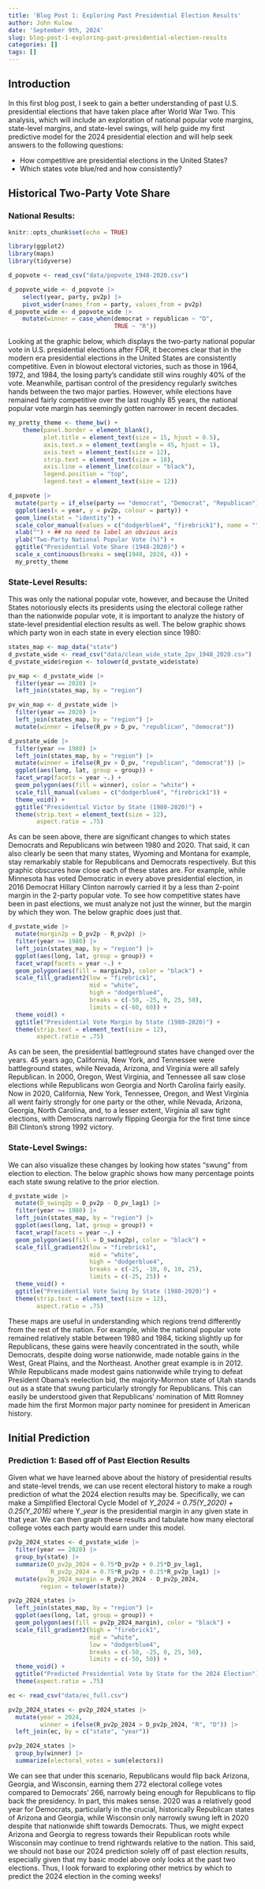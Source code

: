 ```yaml
---
title: 'Blog Post 1: Exploring Past Presidential Election Results'
author: John Kulow
date: 'September 9th, 2024'
slug: blog-post-1-exploring-past-presidential-election-results
categories: []
tags: []
---
```


## **Introduction**

In this first blog post, I seek to gain a better understanding of past U.S. presidential elections that have taken place after World War Two. This analysis, which will include an exploration of national popular vote margins, state-level margins, and state-level swings, will help guide my first predictive model for the 2024 presidential election and will help seek answers to the following questions:

- How competitive are presidential elections in the United States?
- Which states vote blue/red and how consistently?

## **Historical Two-Party Vote Share**
### National Results:



```r
knitr::opts_chunk$set(echo = TRUE)
```

```r
library(ggplot2)
library(maps)
library(tidyverse)
```

```r
d_popvote <- read_csv("data/popvote_1948-2020.csv")

d_popvote_wide <- d_popvote |>
    select(year, party, pv2p) |>
    pivot_wider(names_from = party, values_from = pv2p)
d_popvote_wide <- d_popvote_wide |> 
    mutate(winner = case_when(democrat > republican ~ "D",
                              TRUE ~ "R"))

```

Looking at the graphic below, which displays the two-party national popular vote in U.S. presidential elections after FDR, it becomes clear that in the modern era presidential elections in the United States are consistently competitive. Even in blowout electoral victories, such as those in 1964, 1972, and 1984, the losing party's candidate still wins roughly 40% of the vote. Meanwhile, partisan control of the presidency regularly switches hands between the two major parties. However, while elections have remained fairly competitive over the last roughly 85 years, the national popular vote margin has seemingly gotten narrower in recent decades. 

```r
my_pretty_theme <- theme_bw() + 
    theme(panel.border = element_blank(),
          plot.title = element_text(size = 15, hjust = 0.5), 
          axis.text.x = element_text(angle = 45, hjust = 1),
          axis.text = element_text(size = 12),
          strip.text = element_text(size = 18),
          axis.line = element_line(colour = "black"),
          legend.position = "top",
          legend.text = element_text(size = 12))
```

```r
d_popvote |>
  mutate(party = if_else(party == "democrat", "Democrat", "Republican")) |>
  ggplot(aes(x = year, y = pv2p, colour = party)) +
  geom_line(stat = "identity") +
  scale_color_manual(values = c("dodgerblue4", "firebrick1"), name = "") +
  xlab("") + ## no need to label an obvious axis
  ylab("Two-Party National Popular Vote (%)") +
  ggtitle("Presidential Vote Share (1948-2020)") + 
  scale_x_continuous(breaks = seq(1948, 2020, 4)) +
  my_pretty_theme
```


### State-Level Results:

This was only the national popular vote, however, and because the United States notoriously elects its presidents using the electoral college rather than the nationwide popular vote, it is important to analyze the history of state-level presidential election results as well. The below graphic shows which party won in each state in every election since 1980:

```r
states_map <- map_data("state")
d_pvstate_wide <- read_csv("data/clean_wide_state_2pv_1948_2020.csv")
d_pvstate_wide$region <- tolower(d_pvstate_wide$state)

pv_map <- d_pvstate_wide |>
  filter(year == 2020) |>
  left_join(states_map, by = "region")

pv_win_map <- d_pvstate_wide |>
  filter(year == 2020) |>
  left_join(states_map, by = "region") |>
  mutate(winner = ifelse(R_pv > D_pv, "republican", "democrat"))
```


```r
d_pvstate_wide |>
  filter(year >= 1980) |>
  left_join(states_map, by = "region") |>
  mutate(winner = ifelse(R_pv > D_pv, "republican", "democrat")) |>
  ggplot(aes(long, lat, group = group)) +
  facet_wrap(facets = year ~.) +
  geom_polygon(aes(fill = winner), color = "white") +
  scale_fill_manual(values = c("dodgerblue4", "firebrick1")) +
  theme_void() +
  ggtitle("Presidential Victor by State (1980-2020)") +
  theme(strip.text = element_text(size = 12),
        aspect.ratio = .75)
```

As can be seen above, there are significant changes to which states Democrats and Republicans win between 1980 and 2020. That said, it can also clearly be seen that many states, Wyoming and Montana for example, stay remarkably stable for Republicans and Democrats respectively. But this graphic obscures how close each of these states are. For example, while Minnesota has voted Democratic in every above presidential election, in 2016 Democrat Hillary Clinton narrowly carried it by a less than 2-point margin in the 2-party popular vote. To see how competitive states have been in past elections, we must analyze not just the winner, but the margin by which they won. The below graphic does just that.

```r
d_pvstate_wide |>
  mutate(margin2p = D_pv2p - R_pv2p) |>
  filter(year >= 1980) |>
  left_join(states_map, by = "region") |>
  ggplot(aes(long, lat, group = group)) +
  facet_wrap(facets = year ~.) +
  geom_polygon(aes(fill = margin2p), color = "black") +
  scale_fill_gradient2(low = "firebrick1",
                       mid = "white",
                       high = "dodgerblue4",
                       breaks = c(-50, -25, 0, 25, 50),
                       limits = c(-60, 60)) +
  theme_void() +
  ggtitle("Presidential Vote Margin by State (1980-2020)") +
  theme(strip.text = element_text(size = 12),
        aspect.ratio = .75)
```

As can be seen, the presidential battleground states have changed over the years. 45 years ago, California, New York, and Tennessee were battleground states, while Nevada, Arizona, and Virginia were all safely Republican. In 2000, Oregon, West Virginia, and Tennessee all saw close elections while Republicans won Georgia and North Carolina fairly easily. Now in 2020, California, New York, Tennessee, Oregon, and West Virginia all went fairly strongly for one party or the other, while Nevada, Arizona, Georgia, North Carolina, and, to a lesser extent, Virginia all saw tight elections, with Democrats narrowly flipping Georgia for the first time since Bill Clinton's strong 1992 victory.

### State-Level Swings:

We can also visualize these changes by looking how states "swung" from election to election. The below graphic shows how many percentage points each state swung relative to the prior election.

```r
d_pvstate_wide |>
  mutate(D_swing2p = D_pv2p - D_pv_lag1) |>
  filter(year >= 1980) |>
  left_join(states_map, by = "region") |>
  ggplot(aes(long, lat, group = group)) +
  facet_wrap(facets = year ~.) +
  geom_polygon(aes(fill = D_swing2p), color = "black") +
  scale_fill_gradient2(low = "firebrick1",
                       mid = "white",
                       high = "dodgerblue4",
                       breaks = c(-25, -10, 0, 10, 25),
                       limits = c(-25, 25)) +
  theme_void() +
  ggtitle("Presidential Vote Swing by State (1980-2020)") +
  theme(strip.text = element_text(size = 12),
        aspect.ratio = .75)
```

These maps are useful in understanding which regions trend differently from the rest of the nation. For example, while the national popular vote remained relatively stable between 1980 and 1984, ticking slightly up for Republicans, these gains were heavily concentrated in the south, while Democrats, despite doing worse nationwide, made notable gains in the West, Great Plains, and the Northeast. Another great example is in 2012. While Republicans made modest gains nationwide while trying to defeat President Obama's reelection bid, the majority-Mormon state of Utah stands out as a state that swung particularly strongly for Republicans. This can easily be understood given that Republicans' nomination of Mitt Romney made him the first Mormon major party nominee for president in American history.

## **Initial Prediction**
### Prediction 1: Based off of Past Election Results

Given what we have learned above about the history of presidential results and state-level trends, we can use recent electoral history to make a rough prediction of what the 2024 election results may be. Specifically, we can make a Simplified Electoral Cycle Model of *Y_2024 = 0.75(Y_2020) + 0.25(Y_2016)* where Y_*year* is the presidential margin in any given state in that year. We can then graph these results and tabulate how many electoral college votes each party would earn under this model.

```r
pv2p_2024_states <- d_pvstate_wide |>
  filter(year == 2020) |>
  group_by(state) |>
  summarize(D_pv2p_2024 = 0.75*D_pv2p + 0.25*D_pv_lag1,
            R_pv2p_2024 = 0.75*R_pv2p + 0.25*R_pv2p_lag1) |>
  mutate(pv2p_2024_margin = R_pv2p_2024 - D_pv2p_2024,
         region = tolower(state))
```

```r
pv2p_2024_states |>
  left_join(states_map, by = "region") |>
  ggplot(aes(long, lat, group = group)) +
  geom_polygon(aes(fill = pv2p_2024_margin), color = "black") +
  scale_fill_gradient2(high = "firebrick1",
                       mid = "white",
                       low = "dodgerblue4",
                       breaks = c(-50, -25, 0, 25, 50),
                       limits = c(-50, 50)) +
  theme_void() +
  ggtitle("Predicted Presidential Vote by State for the 2024 Election") +
  theme(aspect.ratio = .75)
```

```r
ec <- read_csv("data/ec_full.csv")

pv2p_2024_states <- pv2p_2024_states |>
  mutate(year = 2024,
         winner = ifelse(R_pv2p_2024 > D_pv2p_2024, "R", "D")) |>
  left_join(ec, by = c("state", "year"))
```

```r
pv2p_2024_states |>
  group_by(winner) |>
  summarize(electoral_votes = sum(electors))
```

We can see that under this scenario, Republicans would flip back Arizona, Georgia, and Wisconsin, earning them 272 electoral college votes compared to Democrats' 266, narrowly being enough for Republicans to flip back the presidency. In part, this makes sense. 2020 was a relatively good year for Democrats, particularly in the crucial, historically Republican states of Arizona and Georgia, while Wisconsin only narrowly swung left in 2020 despite that nationwide shift towards Democrats. Thus, we might expect Arizona and Georgia to regress towards their Republican roots while Wisconsin may continue to trend rightwards relative to the nation. This said, we should not base our 2024 prediction solely off of past election results, especially given that  my basic model above only looks at the past two elections. Thus, I look forward to exploring other metrics by which to predict the 2024 election in the coming weeks!





